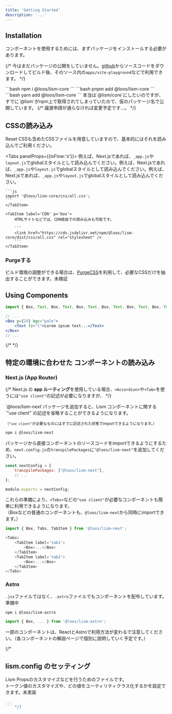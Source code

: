 ```yaml
---
title: 'Getting Started'
description: '...'
---
```




## Installation

コンポーネントを使用するためには、まずパッケージをインストールする必要があります。

{/* <Alert>
今はまだパッケージの公開をしていません。[github](https://github.com/ddryo/lism-test)からソースコードをダウンロードしてビルド後、そのソース内の`apps/vite-playground`などで利用できます。
</Alert> */}

<Tabs>
	<TabItem label='npm'>
		```bash
		npm i @loos/lism-core
		```
	</TabItem>
	<TabItem label='pnpm'>
		```bash
		pnpm add @loos/lism-core
		```
	</TabItem>
		<TabItem label='yarn'>
		```bash
		yarn add @loos/lism-core
		```
	</TabItem>
</Tabs>

<Alert icon={SmileyXEyes} keycolor="blue">
本当は`@lism/core`にしたいのですが、すでに`@lism`がnpm上で取得されてしまっていたので、仮のパッケージ名で公開しています。
{/* 譲渡申請が通らなければ変更予定です...。 */}
</Alert>


## CSSの読み込み

Reset CSSも含めたCSSファイルを用意していますので、基本的にはそれを読み込んでご利用ください。

<Tabs panelProps={{isFlow:'s'}}>
	<TabItem label='import' p='box'>
	例えば、Next.jsであれば、`_app.js`や`layout.js`でglobalスタイルとして読み込んでください。例えば、Next.jsであれば、`_app.js`や`layout.js`でglobalスタイルとして読み込んでください。例えば、Next.jsであれば、`_app.js`や`layout.js`でglobalスタイルとして読み込んでください。

	```js
	import '@loos/lism-core/css/all.css';
	```
	</TabItem> 

	<TabItem label='CDN' p='box'>
		HTMLサイトなどでは、CDN経由での読み込みも可能です。

		```
		<link href="https://cdn.jsdelivr.net/npm/@loos/lism-core/dist/css/all.css" rel="stylesheet" />
		```
	</TabItem>
</Tabs>


### Purgeする

ビルド環境の調整ができる場合は、[PurgeCSS](https://purgecss.com/)を利用して、必要なCSSだけを抽出することができます。<MemoBadge>未検証</MemoBadge>



## Using Components

```jsx
import { Box, Text, Box, Text, Box, Text, Box, Text, Box, Text, Box, Text, Box, Text, ... } from '@loos/lism-core';

// ...
<Box p={20} bgc="pale">
	<Text fz="l">Lorem ipsum text...</Text>
</Box>
// ...
```

{/* <Reference></Reference> */}

## 特定の環境に合わせた コンポーネントの読み込み

### Next.js (App Router)

{/* Next.js の **app ルーティング**を使用している場合、`<Accordion>`や`<Tab>`を使うには`"use client"`の記述が必要になりますが、 */}

<Alert preset="info">
`@loos/lism-next`パッケージを追加すると、Lism コンポーネントに関する`"use client"`の記述を省略することができるようになります。
</Alert>

<small>（`"use client"`が必要なものにはすでに記述された状態でimportできるようになります。）</small>


```bash filename="Add package"
npm i @loos/lism-next
```

パッケージから直接コンポーネントのソースコードをimportできるようにするため、`next.config.js`の`transpilePackages`に`"@loos/lism-next"`を追加してください。

```js filename="next.config.js"
const nextConfig = {
	transpilePackages: ["@loos/lism-next"],
	// ...
};

module.exports = nextConfig;
```


これらの準備により、`<Tabs>`などの`"use client"`が必要なコンポーネントも簡単に利用できるようになります。  
（Boxなどの普通のコンポーネントも、`@loos/lism-next`から同時にimportできます。）

```js
import { Box, Tabs, TabItem } from '@loos/lism-next';

<Tabs>
	<TabItem label='tab1'>
		<Box>...</Box>
	</TabItem>
	<TabItem label='tab2'>
		<Box>...</Box>
	</TabItem>
</Tabs>
```



### Astro

`.jsx`ファイルではなく、`.astro`ファイルでもコンポーネントを配布しています。<MemoBadge>準備中</MemoBadge>

```bash
npm i @loos/lism-astro
```

```js
import { Box, ... } from '@loos/lism-astro';
```

一部のコンポーネントは、ReactとAstroで利用方法が変わるで注意してください。（各コンポーネントの解説ページで個別に説明していく予定です。）

{/* 
## lism.config のセッティング

Lism Propsのカスタマイズなどを行うためのファイルです。  
トークン値のカスタマイズや、どの値をユーティリティクラス化するかを設定できます。<MemoBadge>未実装</MemoBadge>

```js filename="lism.config.js"
...
``` */}
